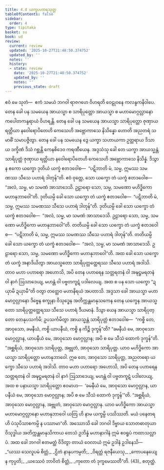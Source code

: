 ```yaml
---
title: 4.4 ယက္ခပဟာရသုတ္တ
tableOfContents: false
sidebar:
  order: 4
type: tipitaka
basket: su
book: ud
review:
  current: review
  updated: '2025-10-27T21:48:50.374752'
  updated_by: ''
  notes: ''
  history:
  - state: review
    date: '2025-10-27T21:48:50.374752'
    updated_by: ''
    notes: ''
    previous_state: draft
---
```



<ReviewStatus review={frontmatter.review} showDetails={true} />

<HypothesisAnnotation frontmatter={frontmatter} />

<DynamicBreadcrumb />

<Division number="34" book="ud" e="ch" v="18" p="123">

<Paragraph number="288" book="ud">
ဧဝံ မေ သုတံ—  ဧကံ သမယံ ဘဂဝါ ရာဇဂဟေ ဝိဟရတိ ဝေဠုဝနေ ကလန္ဒကနိဝါပေ. တေန ခေါ ပန သမယေန အာယသ္မာ စ သာရိပုတ္တော အာယသ္မာ စ မဟာမောဂ္ဂလ္လာနော ကပေါတကန္ဒရာယံ ဝိဟရန္တိ. တေန ခေါ ပန သမယေန အာယသ္မာ သာရိပုတ္တော ဇုဏှာယ ရတ္တိယာ နဝေါရောပိတေဟိ ကေသေဟိ အဗ္ဘောကာသေ နိသိန္နော ဟောတိ အညတရံ သမာဓိံ သမာပဇ္ဇိတွာ.
</Paragraph>

<Paragraph number="289" book="ud">
တေန ခေါ ပန သမယေန ဒွေ ယက္ခာ သဟာယကာ ဥတ္တရာယ ဒိသာယ ဒက္ခိဏံ ဒိသံ ဂစ္ဆန္တိ ကေနစိဒေဝ ကရဏီယေန. အဒ္ဒသံသု ခေါ တေ ယက္ခာ အာယသ္မန္တံ သာရိပုတ္တံ ဇုဏှာယ ရတ္တိယာ နဝေါရောပိတေဟိ ကေသေဟိ အဗ္ဘောကာသေ နိသိန္နံ. ဒိသွာန ဧကော ယက္ခော ဒုတိယံ ယက္ခံ ဧတဒဝေါစ—  “ပဋိဘာတိ မံ, သမ္မ, ဣမဿ သမဏဿ သီသေ ပဟာရံ ဒါတုန်”တိ. ဧဝံ ဝုတ္တေ, သော ယက္ခော တံ ယက္ခံ ဧတဒဝေါစ—  “အလံ, သမ္မ, မာ သမဏံ အာသာဒေသိ. ဥဠာရော သော, သမ္မ, သမဏော မဟိဒ္ဓိကော မဟာနုဘာဝေါ”တိ.
</Paragraph>

<Paragraph number="290" book="ud">
ဒုတိယမ္ပိ ခေါ သော ယက္ခော တံ ယက္ခံ ဧတဒဝေါစ—  “ပဋိဘာတိ မံ, သမ္မ, ဣမဿ သမဏဿ သီသေ ပဟာရံ ဒါတုန်”တိ. ဒုတိယမ္ပိ ခေါ သော ယက္ခော တံ ယက္ခံ ဧတဒဝေါစ—  “အလံ, သမ္မ, မာ သမဏံ အာသာဒေသိ. ဥဠာရော သော, သမ္မ, သမဏော မဟိဒ္ဓိကော မဟာနုဘာဝေါ”တိ. တတိယမ္ပိ ခေါ သော ယက္ခော တံ ယက္ခံ ဧတဒဝေါစ—  “ပဋိဘာတိ မံ, သမ္မ, ဣမဿ သမဏဿ သီသေ ပဟာရံ ဒါတုန်”တိ. တတိယမ္ပိ ခေါ သော ယက္ခော တံ ယက္ခံ ဧတဒဝေါစ—  “အလံ, သမ္မ, မာ သမဏံ အာသာဒေသိ. ဥဠာရော သော, သမ္မ, သမဏော မဟိဒ္ဓိကော မဟာနုဘာဝေါ”တိ.
</Paragraph>

<Paragraph number="291" book="ud">
အထ ခေါ သော ယက္ခော တံ ယက္ခံ အနာဒိယိတွာ အာယသ္မတော သာရိပုတ္တတ္ထေရဿ သီသေ ပဟာရံ အဒါသိ. တာဝ မဟာ ပဟာရော အဟောသိ, အပိ တေန ပဟာရေန သတ္တရတနံ ဝါ အဍ္ဎဋ္ဌမရတနံ ဝါ နာဂံ ဩသာဒေယျ, မဟန္တံ ဝါ ပဗ္ဗတကူဋံ ပဒါလေယျ. အထ စ ပန သော ယက္ခော “ဍယှာမိ ဍယှာမီ”တိ ဝတွာ တတ္ထေဝ မဟာနိရယံ အပတာသိ.
</Paragraph>

<Paragraph number="292" book="ud">
အဒ္ဒသာ ခေါ အာယသ္မာ မဟာမောဂ္ဂလ္လာနော ဒိဗ္ဗေန စက္ခုနာ ဝိသုဒ္ဓေန အတိက္ကန္တမာနုသကေန တေန ယက္ခေန အာယသ္မတော သာရိပုတ္တတ္ထေရဿ သီသေ ပဟာရံ ဒီယမာနံ. ဒိသွာ ယေန အာယသ္မာ သာရိပုတ္တော တေနုပသင်္ကမိ; ဥပသင်္ကမိတွာ အာယသ္မန္တံ သာရိပုတ္တံ ဧတဒဝေါစ—  “ကစ္စိ တေ, အာဝုသော, ခမနီယံ, ကစ္စိ ယာပနီယံ, ကစ္စိ န ကိဉ္စိ ဒုက္ခန်”တိ? “ခမနီယံ မေ, အာဝုသော မောဂ္ဂလ္လာန, ယာပနီယံ မေ, အာဝုသော မောဂ္ဂလ္လာန; အပိ စ မေ သီသံ ထောကံ ဒုက္ခန်”တိ.
</Paragraph>

<Paragraph number="293" book="ud">
“အစ္ဆရိယံ, အာဝုသော သာရိပုတ္တ, အဗ္ဘုတံ, အာဝုသော သာရိပုတ္တ. ယာဝ မဟိဒ္ဓိကော အာယသ္မာ သာရိပုတ္တော မဟာနုဘာဝေါ. ဣဓ တေ, အာဝုသော သာရိပုတ္တ, အညတရော ယက္ခော သီသေ ပဟာရံ အဒါသိ. တာဝ မဟာ ပဟာရော အဟောသိ, အပိ တေန ပဟာရေန သတ္တရတနံ ဝါ အဍ္ဎဋ္ဌမရတနံ ဝါ နာဂံ ဩသာဒေယျ, မဟန္တံ ဝါ ပဗ္ဗတကူဋံ ပဒါလေယျ, အထ စ ပနာယသ္မာ သာရိပုတ္တော ဧဝမာဟ—  ‘ခမနီယံ မေ, အာဝုသော မောဂ္ဂလ္လာန, ယာပနီယံ မေ, အာဝုသော မောဂ္ဂလ္လာန; အပိ စ မေ သီသံ ထောကံ ဒုက္ခန်’”တိ.
</Paragraph>

<Paragraph number="294" book="ud">
“အစ္ဆရိယံ, အာဝုသော မောဂ္ဂလ္လာန, အဗ္ဘုတံ, အာဝုသော မောဂ္ဂလ္လာန. ယာဝ မဟိဒ္ဓိကော အာယသ္မာ မဟာမောဂ္ဂလ္လာနော မဟာနုဘာဝေါ ယတြ ဟိ နာမ ယက္ခမ္ပိ ပဿိဿတိ. မယံ ပနေတရဟိ ပံသုပိသာစကမ္ပိ န ပဿာမာ”တိ.
</Paragraph>

<Paragraph number="295" book="ud">
အဿောသိ ခေါ ဘဂဝါ ဒိဗ္ဗာယ သောတဓာတုယာ ဝိသုဒ္ဓါယ အတိက္ကန္တမာနုသိကာယ တေသံ ဥဘိန္နံ မဟာနာဂါနံ ဣမံ ဧဝရူပံ ကထာသလ္လာပံ.
</Paragraph>

<Paragraph number="296" book="ud">
အထ ခေါ ဘဂဝါ ဧတမတ္ထံ ဝိဒိတွာ တာယံ ဝေလာယံ ဣမံ ဥဒါနံ ဥဒါနေသိ—
</Paragraph>

<Paragraph number="297" type="verses" book="ud">
_“ယဿ သေလူပမံ စိတ္တံ,_  
_ဌိတံ နာနုပကမ္ပတိ;_  
_ဝိရတ္တံ ရဇနီယေသု,_  
_ကောပနေယျေ န ကုပ္ပတိ;_  
_ယဿေဝံ ဘာဝိတံ စိတ္တံ,_  
_ကုတော တံ ဒုက္ခမေဿတီ”တိ. (43)_  


</Paragraph>
</Division>

<Paragraph number="298" type="center" book="ud">
စတုတ္ထံ.
</Paragraph>